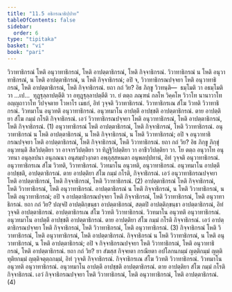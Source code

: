 ```yaml
---
title: "11.5 อธิกรณาธิปฺปาย"
tableOfContents: false
sidebar:
  order: 6
type: "tipitaka"
basket: "vi"
book: "pari"
---
```



<DynamicBreadcrumb />

<Division number="348" book="pari">

<Paragraph number="1730" book="pari">
วิวาทาธิกรณํ โหติ อนุวาทาธิกรณํ, โหติ อาปตฺตาธิกรณํ, โหติ กิจฺจาธิกรณํ. วิวาทาธิกรณํ น โหติ อนุวาทาธิกรณํ, น โหติ อาปตฺตาธิกรณํ, น โหติ กิจฺจาธิกรณํ; อปิ จ, วิวาทาธิกรณปจฺจยา โหติ อนุวาทาธิกรณํ, โหติ อาปตฺตาธิกรณํ, โหติ กิจฺจาธิกรณํ. ยถา กถํ วิย? อิธ ภิกฺขู วิวทนฺติ—  ธมฺโมติ วา อธมฺโมติ วา …เป…  ทุฏฺฐุลฺลาปตฺตีติ วา อทุฏฺฐุลฺลาปตฺตีติ วา. ยํ ตตฺถ ภณฺฑนํ กลโห วิคฺคโห วิวาโท นานาวาโท อญฺญถาวาโท วิปจฺจตาย โวหาโร เมธกํ, อิทํ วุจฺจติ วิวาทาธิกรณํ. วิวาทาธิกรเณ สํโฆ วิวทติ วิวาทาธิกรณํ. วิวทมาโน อนุวทติ อนุวาทาธิกรณํ. อนุวทมาโน อาปตฺตึ อาปชฺชติ อาปตฺตาธิกรณํ. ตาย อาปตฺติยา สํโฆ กมฺมํ กโรติ กิจฺจาธิกรณํ. เอวํ วิวาทาธิกรณปจฺจยา โหติ อนุวาทาธิกรณํ, โหติ อาปตฺตาธิกรณํ, โหติ กิจฺจาธิกรณํ. (1)
</Paragraph>

<Paragraph number="1731" book="pari">
อนุวาทาธิกรณํ โหติ อาปตฺตาธิกรณํ, โหติ กิจฺจาธิกรณํ, โหติ วิวาทาธิกรณํ. อนุวาทาธิกรณํ น โหติ อาปตฺตาธิกรณํ, น โหติ กิจฺจาธิกรณํ, น โหติ วิวาทาธิกรณํ; อปิ จ อนุวาทาธิกรณปจฺจยา โหติ อาปตฺตาธิกรณํ, โหติ กิจฺจาธิกรณํ, โหติ วิวาทาธิกรณํ. ยถา กถํ วิย? อิธ ภิกฺขู ภิกฺขุํ อนุวทนฺติ สีลวิปตฺติยา วา อาจารวิปตฺติยา วา ทิฏฺฐิวิปตฺติยา วา อาชีววิปตฺติยา วา. โย ตตฺถ อนุวาโท อนุวทนา อนุลฺลปนา อนุภณนา อนุสมฺปวงฺกตา อพฺภุสฺสหนตา อนุพลปฺปทานํ, อิทํ วุจฺจติ อนุวาทาธิกรณํ. อนุวาทาธิกรเณ สํโฆ วิวทติ, วิวาทาธิกรณํ. วิวทมาโน อนุวทติ, อนุวาทาธิกรณํ. อนุวทมาโน อาปตฺตึ อาปชฺชติ, อาปตฺตาธิกรณํ. ตาย อาปตฺติยา สํโฆ กมฺมํ กโรติ, กิจฺจาธิกรณํ. เอวํ อนุวาทาธิกรณปจฺจยา โหติ อาปตฺตาธิกรณํ, โหติ กิจฺจาธิกรณํ, โหติ วิวาทาธิกรณํ. (2)
</Paragraph>

<Paragraph number="1732" book="pari">
อาปตฺตาธิกรณํ โหติ กิจฺจาธิกรณํ, โหติ วิวาทาธิกรณํ, โหติ อนุวาทาธิกรณํ. อาปตฺตาธิกรณํ น โหติ กิจฺจาธิกรณํ, น โหติ วิวาทาธิกรณํ, น โหติ อนุวาทาธิกรณํ; อปิ จ อาปตฺตาธิกรณปจฺจยา โหติ กิจฺจาธิกรณํ, โหติ วิวาทาธิกรณํ, โหติ อนุวาทาธิกรณํ. ยถา กถํ วิย? ปญฺจปิ อาปตฺติกฺขนฺธา อาปตฺตาธิกรณํ, สตฺตปิ อาปตฺติกฺขนฺธา อาปตฺตาธิกรณํ, อิทํ วุจฺจติ อาปตฺตาธิกรณํ. อาปตฺตาธิกรเณ สํโฆ วิวทติ วิวาทาธิกรณํ. วิวทมาโน อนุวทติ อนุวาทาธิกรณํ. อนุวทมาโน อาปตฺตึ อาปชฺชติ อาปตฺตาธิกรณํ. ตาย อาปตฺติยา สํโฆ กมฺมํ กโรติ กิจฺจาธิกรณํ. เอวํ อาปตฺตาธิกรณปจฺจยา โหติ กิจฺจาธิกรณํ, โหติ วิวาทาธิกรณํ, โหติ อนุวาทาธิกรณํ. (3)
</Paragraph>

<Paragraph number="1733" book="pari">
กิจฺจาธิกรณํ โหติ วิวาทาธิกรณํ, โหติ อนุวาทาธิกรณํ, โหติ อาปตฺตาธิกรณํ. กิจฺจาธิกรณํ น โหติ วิวาทาธิกรณํ, น โหติ อนุวาทาธิกรณํ, น โหติ อาปตฺตาธิกรณํ; อปิ จ กิจฺจาธิกรณปจฺจยา โหติ วิวาทาธิกรณํ, โหติ อนุวาทาธิกรณํ, โหติ อาปตฺตาธิกรณํ. ยถา กถํ วิย? ยา สํฆสฺส กิจฺจยตา กรณียตา อปโลกนกมฺมํ ญตฺติกมฺมํ ญตฺติทุติยกมฺมํ ญตฺติจตุตฺถกมฺมํ, อิทํ วุจฺจติ กิจฺจาธิกรณํ. กิจฺจาธิกรเณ สํโฆ วิวทติ วิวาทาธิกรณํ. วิวทมาโน อนุวทติ อนุวาทาธิกรณํ. อนุวทมาโน อาปตฺตึ อาปชฺชติ อาปตฺตาธิกรณํ. ตาย อาปตฺติยา สํโฆ กมฺมํ กโรติ กิจฺจาธิกรณํ. เอวํ กิจฺจาธิกรณปจฺจยา โหติ วิวาทาธิกรณํ, โหติ อนุวาทาธิกรณํ, โหติ อาปตฺตาธิกรณํ. (4)
</Paragraph>
</Division>